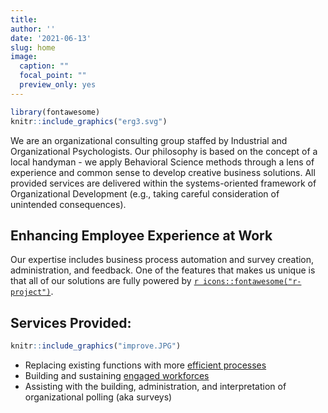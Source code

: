 ```yaml
---
title: 
author: ''
date: '2021-06-13'
slug: home
image:
  caption: ""
  focal_point: ""
  preview_only: yes
---
```


```r

library(fontawesome)
knitr::include_graphics("erg3.svg")
```

We are an organizational consulting group staffed by Industrial and Organizational Psychologists. Our philosophy is based on the concept of a local handyman - we apply Behavioral Science methods through a lens of experience and common sense to develop creative business solutions. All provided services are delivered within the systems-oriented framework of Organizational Development (e.g., taking careful consideration of unintended consequences).

## Enhancing Employee Experience at Work

Our expertise includes business process automation and survey creation, administration, and feedback. One of the features that makes us unique is that all of our solutions are fully powered by [`r icons::fontawesome("r-project")`](https://www.r-project.org/about.html).

## Services Provided:  

```r
knitr::include_graphics("improve.JPG")
```

+ Replacing existing functions with more [efficient   processes](https://ergreports.com/automation/)
+ Building and sustaining [engaged workforces](https://ergreports.com/workforce-engagement/)  
+ Assisting with the building, administration, and interpretation of organizational polling (aka surveys)
